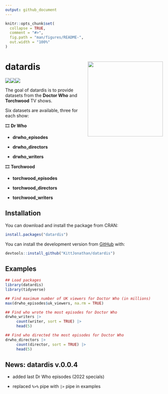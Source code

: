 ```yaml
---
output: github_document
---
```


<!-- README.md is generated from README.Rmd. Please edit that file -->

```r
knitr::opts_chunk$set(
  collapse = TRUE,
  comment = "#>",
  fig.path = "man/figures/README-",
  out.width = "100%"
)
```

# datardis <img src="misc/datardis_hex.png" align="right" height="240"/>

<!-- badges: start -->

<img src="https://cranlogs.r-pkg.org/badges/datardis"/><img src="https://cranlogs.r-pkg.org/badges/grand-total/datardis"/><img src="https://www.r-pkg.org/badges/version/datardis"/>

<!-- badges: end -->

The goal of datardis is to provide datasets from the **Doctor Who** and **Torchwood** TV shows.

Six datasets are available, three for each show:

🎞️ **Dr Who**

-   **drwho_episodes**

-   **drwho_directors**

-   **drwho_writers**

🎞️ **Torchwood**

-   **torchwood_episodes**

-   **torchwood_directors**

-   **torchwood_writers**

## Installation

You can download and install the package from CRAN:

```r
install.packages("datardis")
```

You can install the development version from [GitHub](https://github.com/) with:

```r
devtools::install_github("KittJonathan/datardis")
```

## Examples

```r

## Load packages
library(datardis)
library(tidyverse)

## Find maximum number of UK viewers for Doctor Who (in millions)
max(drwho_episodes$uk_viewers, na.rm = TRUE)

## Find who wrote the most episodes for Doctor Who
drwho_writers |>
     count(writer, sort = TRUE) |>
     head(5)

## Find who directed the most episodes for Doctor Who
drwho_directors |>
     count(director, sort = TRUE) |>
     head(5)

```

## News: datardis v.0.0.4

-   added last Dr Who episodes (2022 specials)

-   replaced `%>%` pipe with `|>` pipe in examples

